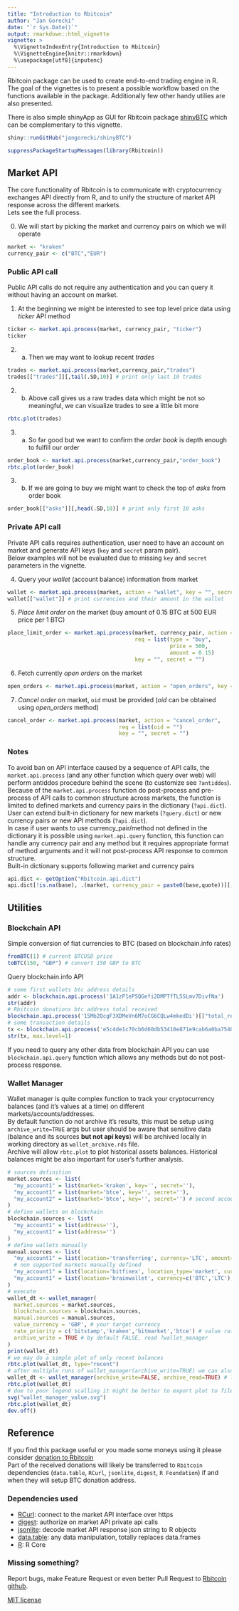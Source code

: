 ```yaml
---
title: "Introduction to Rbitcoin"
author: "Jan Gorecki"
date: "`r Sys.Date()`"
output: rmarkdown::html_vignette
vignette: >
  %\VignetteIndexEntry{Introduction to Rbitcoin}
  %\VignetteEngine{knitr::rmarkdown}
  %\usepackage[utf8]{inputenc}
---
```


Rbitcoin package can be used to create end-to-end trading engine in R.  
The goal of the vignettes is to present a possible workflow based on the functions available in the package. Additionally few other handy utilies are also presented.

There is also simple shinyApp as GUI for Rbitcoin package [shinyBTC](https://github.com/jangorecki/shinyBTC) which can be complementary to this vignette.  
```r
shiny::runGitHub("jangorecki/shinyBTC")
```

```r
suppressPackageStartupMessages(library(Rbitcoin))
```

## Market API

The core functionality of Rbitcoin is to communicate with cryptocurrency exchanges API directly from R, and to unify the structure of market API response across the different markets.  
Lets see the full process.

0. We will start by picking the market and currency pairs on which we will operate
```r
market <- "kraken"
currency_pair <- c("BTC","EUR")
```

### Public API call

Public API calls do not require any authentication and you can query it without having an account on market.

1. At the beginning we might be interested to see top level price data using *ticker* API method
```r
ticker <- market.api.process(market, currency_pair, "ticker")
ticker
```

2. a. Then we may want to lookup recent *trades*
```r
trades <- market.api.process(market,currency_pair,"trades")
trades[["trades"]][,tail(.SD,10)] # print only last 10 trades
```

2. b. Above call gives us a raw trades data which might be not so meaningful, we can visualize trades to see a little bit more
```r
rbtc.plot(trades)
```

3. a. So far good but we want to confirm the *order book* is depth enough to fulfill our order
```r
order_book <- market.api.process(market,currency_pair,"order_book")
rbtc.plot(order_book)
```

3. b. If we are going to buy we might want to check the top of *asks* from order book
```r
order_book[["asks"]][,head(.SD,10)] # print only first 10 asks
```

### Private API call

Private API calls requires authentication, user need to have an account on market and generate API keys (`key` and `secret` param pair).  
Below examples will not be evaluated due to missing `key` and `secret` parameters in the vignette.

4. Query your *wallet* (account balance) information from market
```r
wallet <- market.api.process(market, action = "wallet", key = "", secret = "")
wallet[["wallet"]] # print currencies and their amount in the wallet
```

5. *Place limit order* on the market (buy amount of 0.15 BTC at 500 EUR price per 1 BTC)
```r
place_limit_order <- market.api.process(market, currency_pair, action = "place_limit_order", 
                                        req = list(type = "buy",
                                                   price = 500,
                                                   amount = 0.15)
                                        key = "", secret = "")
```

6. Fetch currently *open orders* on the market
```r
open_orders <- market.api.process(market, action = "open_orders", key = "", secret = "")
```

7. *Cancel order* on market, `oid` must be provided (*oid* can be obtained using *open_orders* method)
```r
cancel_order <- market.api.process(market, action = "cancel_order", 
                                   req = list(oid = "")
                                   key = "", secret = "")
```

### Notes

To avoid ban on API interface caused by a sequence of API calls, the `market.api.process` (and any other function which query over web) will perform antiddos procedure behind the scene (to customize see `?antiddos`).  
Because of the `market.api.process` function do post-process and pre-process of API calls to common structure across markets, the function is limited to defined markets and currency pairs in the dictionary (`?api.dict`). User can extend built-in dictionary for new markets (`?query.dict`) or new currency pairs or new API methods (`?api.dict`).  
In case if user wants to use currency_pair/method not defined in the dictionary it is possible using `market.api.query` function, this function can handle any currency pair and any method but it requires appropriate format of method arguments and it will not post-process API response to common structure.  
Built-in dictionary supports following market and currency pairs
```r
api.dict <- getOption("Rbitcoin.api.dict")
api.dict[!is.na(base), .(market, currency_pair = paste0(base,quote))][,unique(.SD)]
```

## Utilities

### Blockchain API

Simple conversion of fiat currencies to BTC (based on blockchain.info rates)
```r
fromBTC(1) # current BTCUSD price
toBTC(150, "GBP") # convert 150 GBP to BTC
```

Query blockchain.info API
```r
# some first wallets btc address details
addr <- blockchain.api.process('1A1zP1eP5QGefi2DMPTfTL5SLmv7DivfNa')
str(addr)
# Rbitcoin donations btc address total received
blockchain.api.process('15Mb2QcgF3XDMeVn6M7oCG6CQLw4mkedDi')[["total_received"]]
# some transaction details
tx <- blockchain.api.process('e5c4de1c70cb6d60db53410e871e9cab6a0ba75404360bf4cda1b993e58d45f8')
str(tx, max.level=1)
```
If you need to query any other data from blockchain API you can use `blockchain.api.query` function which allows any methods but do not post-process response.

### Wallet Manager

Wallet manager is quite complex function to track your cryptocurrency balances (and it's values at a time) on different markets/accounts/addresses.  
By default function do not archive it's results, this must be setup using `archive_write=TRUE` args but user should be aware that sensitive data (balance and its sources **but not api keys**) will be archived locally in working directory as `wallet_archive.rds` file.  
Archive will allow `rbtc.plot` to plot historical assets balances. Historical balances might be also important for user's further analysis.
```r
# sources definition
market.sources <- list(
  "my_account1" = list(market='kraken', key='', secret=''),
  "my_account1" = list(market='btce', key='', secret=''),
  "my_account2" = list(market='btce', key='', secret='') # second account possible
)
# define wallets on blockchain
blockchain.sources <- list(
  "my_account1" = list(address=''),
  "my_account1" = list(address='')
)
# define wallets manually
manual.sources <- list(
  "my_account1" = list(location='transferring', currency='LTC', amount=0.8),
  # non supported markets manually defined
  "my_account1" = list(location='bitfinex', location_type='market', currency='BTC', amount=0.25),
  "my_account1" = list(location='brainwallet', currency=c('BTC','LTC'), amount=c(0.1,6))
)
# execute
wallet_dt <- wallet_manager(
  market.sources = market.sources,
  blockchain.sources = blockchain.sources,
  manual.sources = manual.sources,
  value_currency = 'GBP', # your target currency
  rate_priority = c('bitstamp','kraken','bitmarket','btce') # value rates source priority
  archive_write = TRUE # by default FALSE, read ?wallet_manager
)
print(wallet_dt)
# we may do a simple plot of only recent balances
rbtc.plot(wallet_dt, type="recent")
# after multiple runs of wallet_manager(archive_write=TRUE) we can also plot historical balances
wallet_dt <- wallet_manager(archive_write=FALSE, archive_read=TRUE) # load full archive
rbtc.plot(wallet_dt)
# due to poor legend scalling it might be better to export plot to file
svg("wallet_manager_value.svg")
rbtc.plot(wallet_dt)
dev.off()
```

## Reference

If you find this package useful or you made some moneys using it please consider [donation to Rbitcoin](bitcoin:15Mb2QcgF3XDMeVn6M7oCG6CQLw4mkedDi)  
Part of the received donations will likely be transferred to `Rbitcoin` dependencies (`data.table`, `RCurl`, `jsonlite`, `digest`, `R Foundation`) if and when they will setup BTC donation address.

### Dependencies used

 * [RCurl](http://cran.r-project.org/web/packages/RCurl/index.html): connect to the market API interface over https
 * [digest](http://cran.r-project.org/web/packages/digest/index.html): authorize on market API private api calls
 * [jsonlite](http://cran.r-project.org/web/packages/jsonlite/index.html): decode market API response json string to R objects
 * [data.table](http://cran.r-project.org/web/packages/data.table/index.html): any data manipulation, totally replaces data.frames
 * [R](http://www.r-project.org/): R Core

### Missing something?

Report bugs, make Feature Request or even better Pull Request to [Rbitcoin github](https://github.com/jangorecki/Rbitcoin).

[MIT license](http://opensource.org/licenses/MIT)

